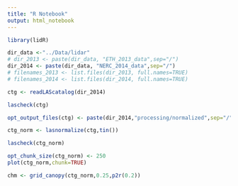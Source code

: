 ```yaml
---
title: "R Notebook"
output: html_notebook
---
```

```r
library(lidR)
```

```r
dir_data <-"../Data/lidar"
# dir_2013 <- paste(dir_data, "ETH_2013_data",sep="/")
dir_2014 <- paste(dir_data, "NERC_2014_data",sep="/")
# filenames_2013 <- list.files(dir_2013, full.names=TRUE)
# filenames_2014 <- list.files(dir_2014, full.names=TRUE)

```

```r
ctg <- readLAScatalog(dir_2014)
```

```r
lascheck(ctg)
```
```r
opt_output_files(ctg) <- paste(dir_2014,"processing/normalized",sep="/")
```


```r
ctg_norm <- lasnormalize(ctg,tin())
```
```r
lascheck(ctg_norm)
```


```r
opt_chunk_size(ctg_norm) <- 250
plot(ctg_norm,chunk=TRUE)
```
```r
chm <- grid_canopy(ctg_norm,0.25,p2r(0.2))
```

